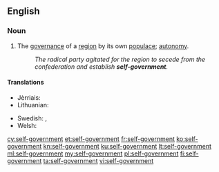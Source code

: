 ==English==

===Noun===
{{en-noun|head=[[self]]-[[government]]|-}}

# The [[governance]] of a [[region]] by its own [[populace]]; [[autonomy]].
#:''The radical party agitated for the region to secede from the confederation and establish '''self-government'''.''

====Translations====
{{trans-top|self-government}}
* Jèrriais: {{t|roa-jer|gouvèrnément dé sé|m}}
* Lithuanian: {{t+|lt|savivalda|f}}
{{trans-mid}}
* Swedish: {{t|sv|självstyre|n}}, {{t+|sv|autonomi|c}}
* Welsh: {{t+|cy|hunanlywodraeth}}
{{trans-bottom}}

[[cy:self-government]]
[[et:self-government]]
[[fr:self-government]]
[[ko:self-government]]
[[kn:self-government]]
[[ku:self-government]]
[[lt:self-government]]
[[ml:self-government]]
[[my:self-government]]
[[pl:self-government]]
[[fi:self-government]]
[[ta:self-government]]
[[vi:self-government]]